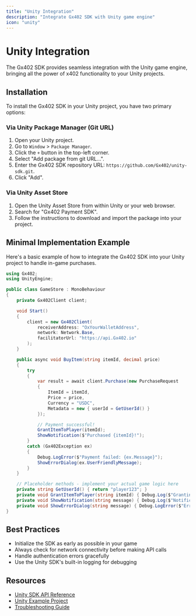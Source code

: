 ```yaml
---
title: "Unity Integration"
description: "Integrate Gx402 SDK with Unity game engine"
icon: "unity"
---
```


# Unity Integration

The Gx402 SDK provides seamless integration with the Unity game engine, bringing all the power of x402 functionality to your Unity projects.

## Installation

To install the Gx402 SDK in your Unity project, you have two primary options:

### Via Unity Package Manager (Git URL)

1.  Open your Unity project.
2.  Go to `Window` > `Package Manager`.
3.  Click the `+` button in the top-left corner.
4.  Select "Add package from git URL...".
5.  Enter the Gx402 SDK repository URL: `https://github.com/Gx402/unity-sdk.git`.
6.  Click "Add".

### Via Unity Asset Store

1.  Open the Unity Asset Store from within Unity or your web browser.
2.  Search for "Gx402 Payment SDK".
3.  Follow the instructions to download and import the package into your project.

## Minimal Implementation Example

Here's a basic example of how to integrate the Gx402 SDK into your Unity project to handle in-game purchases.

```csharp
using Gx402;
using UnityEngine;

public class GameStore : MonoBehaviour
{
    private Gx402Client client;

    void Start()
    {
        client = new Gx402Client(
            receiverAddress: "OxYourWalletAddress",
            network: Network.Base,
            facilitatorUrl: "https://api.Gx402.io"
        );
    }

    public async void BuyItem(string itemId, decimal price)
    {
        try
        {
            var result = await client.Purchase(new PurchaseRequest
            {
                ItemId = itemId,
                Price = price,
                Currency = "USDC",
                Metadata = new { userId = GetUserId() }
            });

            // Payment successful!
            GrantItemToPlayer(itemId);
            ShowNotification($"Purchased {itemId}!");
        }
        catch (Gx402Exception ex)
        {
            Debug.LogError($"Payment failed: {ex.Message}");
            ShowErrorDialog(ex.UserFriendlyMessage);
        }
    }

    // Placeholder methods - implement your actual game logic here
    private string GetUserId() { return "player123"; }
    private void GrantItemToPlayer(string itemId) { Debug.Log($"Granting {itemId} to player."); }
    private void ShowNotification(string message) { Debug.Log($"Notification: {message}"); }
    private void ShowErrorDialog(string message) { Debug.LogError($"Error Dialog: {message}"); }
}
```

## Best Practices

- Initialize the SDK as early as possible in your game
- Always check for network connectivity before making API calls
- Handle authentication errors gracefully
- Use the Unity SDK's built-in logging for debugging

## Resources

- [Unity SDK API Reference](/api-reference/unity-sdk)
- [Unity Example Project](https://github.com/Gx402/unity-examples)
- [Troubleshooting Guide](/platforms/unity/troubleshooting)